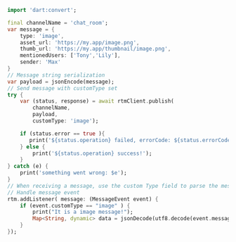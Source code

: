 <PlatformWrapper platform='flutter'>

<ParseMessage publish="publish"  />

```dart
import 'dart:convert';

final channelName = 'chat_room';
var message = {
    type: 'image',
    asset_url: 'https://my.app/image.png',
    thumb_url: 'https://my.app/thumbnail/image.png',
    mentionedUsers: ['Tony','Lily'],
    sender: 'Max'
}
// Message string serialization
var payload = jsonEncode(message);
// Send message with customType set
try {
    var (status, response) = await rtmClient.publish(
        channelName,
        payload,
        customType: 'image');

    if (status.error == true ){
       print('${status.operation} failed, errorCode: ${status.errorCode}, due to ${status.reason}'); 
    } else {
        print('${status.operation} success!');
    }
} catch (e) {
    print('something went wrong: $e');
}
// When receiving a message, use the custom Type field to parse the message type。
// Handle message event
rtm.addListener( message: (MessageEvent event) {
    if (event.customType == "image" ) {
        print("It is a image message!");
        Map<String, dynamic> data = jsonDecode(utf8.decode(event.message!));
    }
});
```

</PlatformWrapper>